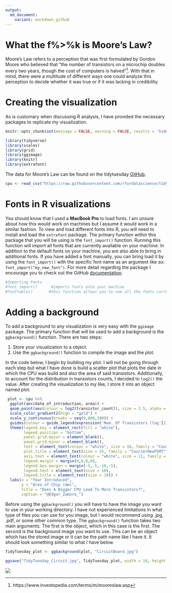 ```yaml
---
output: 
  md_document:
    variant: markdown_github
---
```

# What the f%>%k is Moore's Law?

Moore's Law refers to a perception that was first formulated by Gordon Moore who believed that "the number of transistors on a microchip doubles every two years, though the cost of computers is halved"^[https://www.investopedia.com/terms/m/mooreslaw.asp]. With that in mind, there were a multitude of different ways one could analyze this perception to decide whether it was true or if it was lacking in credibility. 

# Creating the visualization

As is customary when discussing R analysis, I have provided the necessary packages to replicate my visualization.
```r
knitr::opts_chunk$set(message = FALSE, warning = FALSE, results = 'hide')
```


```r
library(tidyverse)
library(scales)
library(grid)
library(ggimage)
library(knitr)
library(extrafont)
```

The data for Moore's Law can be found on the tidytuesday [GitHub](https://github.com/rfordatascience/tidytuesday/tree/master/data/2019/2019-09-03).

```r
cpu <- read_csv("https://raw.githubusercontent.com/rfordatascience/tidytuesday/master/data/2019/2019-09-03/cpu.csv")
```

# Fonts in R visualizations

You should know that I used a **MacBook Pro** to load fonts. I am unsure about how this would work on machines but I assume it would work in a similar fashion. To view and load different fonts into R, you will need to install and load the `extrafont` package. The primary function within this package that you will be using is the `font_import()` function. Running this function will import all fonts that are currently available on your machine. In addition to the default fonts on your machine, you are also able to bring in additional fonts. If you have added a font manually, you can bring load it by using the `font_import()` with the specific font name as an argument like so: `font_import("my_new_font")`. For more detail regarding the package I encourage you to check out the GitHub [documentation](https://github.com/wch/extrafont). 

```r
#Importing Fonts
#font_import()      #imports fonts onto your machine
#fonttable()       #this function allows you to see all the fonts currently available
```

# Adding a background

To add a background to any visualization is very easy with the `ggimage` package. The primary function that will be used to add a background is the `ggbackground()` function. There are two steps:

1. Store your visualization to a object.
2. Use the `ggbackground()` function to compile the image and the plot.

In the code below, I begin by building my plot. I will not be going through each step but what I have done is build a scatter plot that plots the date in which the CPU was build and also the area of said transistors. Additionally, to account for the distribution in transistors counts, I decided to `log2()` the value. After creating the visualization to my like, I store it into an object named plot.

```r
 plot <- cpu %>% 
  ggplot(aes(date_of_introduction, area)) +
  geom_point(aes(colour = log2(transistor_count)), size = 3.5, alpha = .8) +
  scale_color_gradient2(high = "gold") +
  scale_y_continuous(breaks = seq(0,800,100)) +
  guides(colour = guide_legend(expression('Num. Of Transistors (log'[2]*')'))) +
  theme(legend.key = element_rect(fill = "white"),
        legend.position = "bottom",
        panel.grid.major = element_blank(),
        panel.grid.minor = element_blank(),
        text = element_text(colour = "white", size = 16, family = "CourierNewPSMT"),
        plot.title = element_text(size = 25, family = "CourierNewPSMT"),
        axis.text = element_text(colour = "white", size = 11, family = "CourierNewPSMT"),
        legend.margin = margin(0,0,0,0),
        legend.box.margin = margin(-5,-5,-10,-5),
        legend.text = element_text(size = 10),
        legend.title = element_text(size = 10)) +
  labs(x = "Year Introduced",
       y = "Area of Chip (mm)",
       title = "Does A Bigger CPU Lead To More Transistors?",
       caption = "@Edgar_Zamora_")
```

Before using the `ggbackground()` you will have to have the image you want to use in your working directory. I have not experienced limitations in what type of files you can use for you image, but I would recommend using .jpg, .pdf, or some other common type. The `ggbackground()` function takes two main arguments. The first is the object, which in this case is the first. The second is the background image you want to use. This can be an object which has the stored image or it can be the path name like I have it. It should look something similar to what I have below. 

```r
TidyTuesday_plot <- ggbackground(plot, "CircuitBoard.jpg")
```

```r
ggsave("TidyTuesday_Circuit.jpg", TidyTuesday_plot, width = 10, height = 7)
```

![](TidyTuesday_Circuit.jpg)

